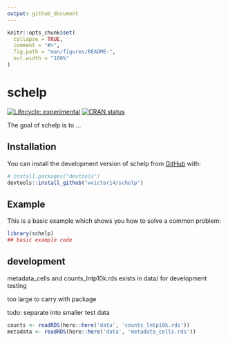 ```yaml
---
output: github_document
---
```


<!-- README.md is generated from README.Rmd. Please edit that file -->

```r
knitr::opts_chunk$set(
  collapse = TRUE,
  comment = "#>",
  fig.path = "man/figures/README-",
  out.width = "100%"
)
```

# schelp

<!-- badges: start -->
[![Lifecycle: experimental](https://img.shields.io/badge/lifecycle-experimental-orange.svg)](https://lifecycle.r-lib.org/articles/stages.html#experimental)
[![CRAN status](https://www.r-pkg.org/badges/version/schelp)](https://CRAN.R-project.org/package=schelp)
<!-- badges: end -->

The goal of schelp is to ...

## Installation

You can install the development version of schelp from [GitHub](https://github.com/) with:

``` r
# install.packages("devtools")
devtools::install_github("wvictor14/schelp")
```

## Example

This is a basic example which shows you how to solve a common problem:

```r
library(schelp)
## basic example code
```

## development

metadata_cells and counts_lntp10k.rds exists in data/ for development testing

too large to carry with package

todo: separate into smaller test data

```r
counts <- readRDS(here::here('data', 'counts_lntp10k.rds'))
metadata <- readRDS(here::here('data', 'metadata_cells.rds'))
```

